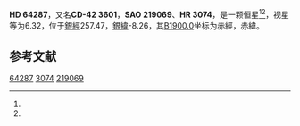 {{Starbox begin
| name = HD 64287
}}
{{Starbox observe
| epoch = [[J2000.0|J2000.0]]
| constell = {{星座名待查}}<ref name=SIMBAD>{{cite web
 | url=http://simbad.u-strasbg.fr/simbad/sim-id?Ident=HR+3074
 | title =Pulsating variable Star
 | publisher=Centre de Données astronomiques de Strasbourg
 | work=SIMBAD
 | accessdate=2012-07-13}}</ref><ref name=DATA>{{cite web
 | url=http://vizier.u-strasbg.fr/viz-bin/VizieR-5?-out.add=.&-source=5050&-corr=PK=HR&-out.max=9999&HR=3074
 | title=VizieR Detailed Page
 | accessdate=2012-07-13
 | archive-date=2016-03-05
 | archive-url=https://web.archive.org/web/20160305012011/http://vizier.u-strasbg.fr/viz-bin/VizieR-5?-out.add=.&-source=5050&-corr=PK=HR&-out.max=9999&HR=3074
 | dead-url=no
 }}</ref>
| 星官 = 
| ra = {{RA|7|51|20.5}}<ref name=SIMBAD /><ref name=DATA />
| dec = {{DEC|-43|5|44}}<ref name=SIMBAD /><ref name=DATA />
| appmag_v = 6.32<ref name=SIMBAD /><ref name=DATA />
}}
{{Starbox character
| class = B2IV-V<ref name=SIMBAD /><ref name=DATA />
| b-v = -0.17<ref name=SIMBAD /><ref name=DATA />
| u-b = -0.76<ref name=SIMBAD /><ref name=DATA />
| r-i = <ref name=SIMBAD /><ref name=DATA />
| variable = 
}}
{{Starbox astrometry
| radial_v = -0.76
| prop_mo_ra = 14
| parallax = 
| p_error = 
}}
{{Starbox catalog
| names =CD-42 3601，[[SAO星表|SAO]] 219069，[[HD星表|HD]] 64287，[[HR星表|HR]] 3074}}
{{Starbox reference |Simbad=HR+3074}}
{{Starbox end}}

'''HD 64287'''，又名'''CD-42 3601'''，'''SAO 219069'''、'''HR 3074'''，是一颗恒星<ref name=SIMBAD /><ref name=DATA />，视星等为6.32，位于[[銀道座標系|銀經]]257.47，[[銀道座標系|銀緯]]-8.26，其[[B1900.0|B1900.0]]坐标为赤經{{RA|7|48|3.5}}，赤緯{{DEC|-42|-8.26|20}}。

== 参考文献 ==
{{reflist}}

{{star-stub}}

[[Category:HD和HDE天體|64287]]
[[Category:HR天體|3074]]
[[Category:SAO天體|219069]]